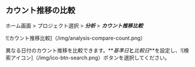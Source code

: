 ## カウント推移の比較

ホーム画面 > プロジェクト選択 > **_分析_** > **_カウント推移比較_**

![カウント推移比較]（/img/analysis-compare-count.png）

異なる日付のカウント推移を比較できます。**_基準日_**と**_比較日_**を設定し、![検索アイコン]（/img/ico-btn-search.png）ボタンを選択してください。
